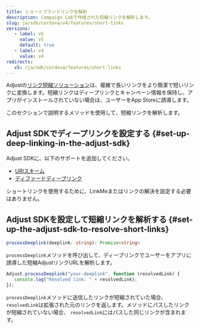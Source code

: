 ```yaml
---
title: ショートブランドリンクを解析
description: Campaign Labで作成された短縮リンクを解析します。
slug: ja/sdk/cordova/v4/features/short-links
versions:
   - label: v5
     value: v5
     default: true
   - label: v4
     value: v4
redirects:
   v5: /ja/sdk/cordova/features/short-links
---
```


Adjustの[リンク短縮ソリューション](https://help.adjust.com/ja/article/short-branded-links)は、複雑で長いリンクをより簡潔で短いリンクに変換します。短縮リンクはディープリンクとキャンペーン情報を保持し、アプリがインストールされていない場合は、ユーザーをApp Storeに誘導します。

このセクションで説明するメソッドを使用して、短縮リンクを解析します。

## Adjust SDKでディープリンクを設定する \{\#set\-up\-deep\-linking\-in\-the\-adjust\-sdk\}

Adjust SDKに、以下のサポートを追加してください。

- [URIスキーム](/ja/sdk/cordova/features/deep-links)
- [ディファードディープリンク](/ja/sdk/cordova/features/deep-links#deferred-deep-linking)

<Callout type="note">

ショートリンクを使用するために、LinkMeまたはリンクの解決を設定する必要はありません。

</Callout>

## Adjust SDKを設定して短縮リンクを解析する \{\#set\-up\-the\-adjust\-sdk\-to\-resolve\-short\-links\}

<CodeBlock title="メソッドシグネチャー">

```ts
processDeeplink(deeplink: string): Promise<string>
```

</CodeBlock>

`processDeeplink`メソッドを呼び出して、ディープリンクでユーザーをアプリに誘導した短縮AdjustリンクURLを解析します。

```js
Adjust.processDeeplink("your-deeplink", function (resolvedLink) {
   console.log("Resolved link: " + resolvedLink);
});
```

`processDeeplink`メソッドに送信したリンクが短縮されていた場合、 `resolvedLink`は拡張された元のリンクを返します。メソッドにパスしたリンクが短縮されていない場合、 `resolvedLink`にはパスした同じリンクが含まれます。
